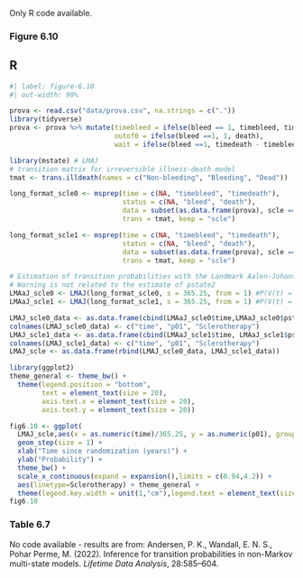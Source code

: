 Only R code available.

### Figure 6.10

::: {.panel-tabset}

## R
```r
#| label: figure-6.10
#| out-width: 90%

prova <- read.csv("data/prova.csv", na.strings = c("."))
library(tidyverse)
prova <- prova %>% mutate(timebleed = ifelse(bleed == 1, timebleed, timedeath),
                          outof0 = ifelse(bleed ==1, 1, death),
                          wait = ifelse(bleed ==1, timedeath - timebleed, NA))

library(mstate) # LMAJ
# transition matrix for irreversible illness-death model
tmat <- trans.illdeath(names = c("Non-bleeding", "Bleeding", "Dead"))

long_format_scle0 <- msprep(time = c(NA, "timebleed", "timedeath"),
                            status = c(NA, "bleed", "death"), 
                            data = subset(as.data.frame(prova), scle ==0), 
                            trans = tmat, keep = "scle")

long_format_scle1 <- msprep(time = c(NA, "timebleed", "timedeath"),
                            status = c(NA, "bleed", "death"), 
                            data = subset(as.data.frame(prova), scle ==1), 
                            trans = tmat, keep = "scle")

# Estimation of transition probabilities with the Landmark Aalen-Johansen estimator
# Warning is not related to the estimate of pstate2
LMAaJ_scle0 <- LMAJ(long_format_scle0, s = 365.25, from = 1) #P(V(t) = 1 | V(1) = 0)
LMAaJ_scle1 <- LMAJ(long_format_scle1, s = 365.25, from = 1) #P(V(t) = 1 | V(1) = 0)

LMAJ_scle0_data <- as.data.frame(cbind(LMAaJ_scle0$time,LMAaJ_scle0$pstate2, "No"))
colnames(LMAJ_scle0_data) <- c("time", "p01", "Sclerotherapy")
LMAJ_scle1_data <- as.data.frame(cbind(LMAaJ_scle1$time, LMAaJ_scle1$pstate2, "Yes"))
colnames(LMAJ_scle1_data) <- c("time", "p01", "Sclerotherapy")
LMAJ_scle <- as.data.frame(rbind(LMAJ_scle0_data, LMAJ_scle1_data))

library(ggplot2)
theme_general <- theme_bw() +
  theme(legend.position = "bottom",
        text = element_text(size = 20),
        axis.text.x = element_text(size = 20),
        axis.text.y = element_text(size = 20))

fig6.10 <- ggplot(
  LMAJ_scle,aes(x = as.numeric(time)/365.25, y = as.numeric(p01), group = Sclerotherapy)) + 
  geom_step(size = 1) +
  xlab("Time since randomization (years)") +
  ylab("Probability") + 
  theme_bw() +
  scale_x_continuous(expand = expansion(),limits = c(0.94,4.2)) +  
  aes(linetype=Sclerotherapy) + theme_general + 
  theme(legend.key.width = unit(1,"cm"),legend.text = element_text(size = 20)) 
fig6.10

```
:::

### Table 6.7

No code available - results are from: Andersen, P. K., Wandall, E. N. S., Pohar Perme, M. (2022). Inference for transition probabilities in non-Markov multi-state models. *Lifetime Data Analysis*, 28:585--604. 
